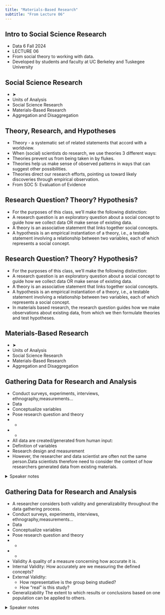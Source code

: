 ```yaml
---
title: "Materials-Based Research"
subtitle: "From Lecture 06"
---
```


## Intro to Social Science Research

- Data 6 Fall 2024
- LECTURE 06
- From social theory to working with data.
- Developed by students and faculty at UC Berkeley and Tuskegee University

## Social Science Research

- ➤
- Units of Analysis
- Social Science Research
- Materials-Based Research
- Aggregation and Disaggregation

## Theory, Research, and Hypotheses

- Theory - a systematic set of related statements that accord with a worldview.
- When (social) scientists do research, we use theories 3 different ways:
- Theories prevent us from being taken in by flukes.
- Theories help us make sense of observed patterns in ways that can suggest other possibilities.
- Theories direct our research efforts, pointing us toward likely discoveries through empirical observation.
- From SOC 5: Evaluation of Evidence

## Research Question? Theory? Hypothesis?

- For the purposes of this class, we’ll make the following distinction:
- A research question is an exploratory question about a social concept to guide how we collect data OR make sense of existing data.
- A theory is an associative statement that links together social concepts.
- A hypothesis is an empirical instantiation of a theory, i.e., a testable statement involving a relationship between two variables, each of which represents a social concept.

## Research Question? Theory? Hypothesis?

- For the purposes of this class, we’ll make the following distinction:
- A research question is an exploratory question about a social concept to guide how we collect data OR make sense of existing data.
- A theory is an associative statement that links together social concepts.
- A hypothesis is an empirical instantiation of a theory, i.e., a testable statement involving a relationship between two variables, each of which represents a social concept.
- In materials based research, the research question guides how we make observations about existing data, from which we then formulate theories and test hypotheses.

## Materials-Based Research

- ➤
- Units of Analysis
- Social Science Research
- Materials-Based Research
- Aggregation and Disaggregation

## Gathering Data for Research and Analysis

- Conduct surveys, experiments, interviews, ethnography,measurements…
- Data
- Conceptualize variables
- Pose research question and theory
- +
- +
- All data are created/generated from human input:
- Definition of variables
- Research design and measurement
- However, the researcher and data scientist are often not the same person.Data scientists therefore need to consider the context of how researchers generated data from existing materials.

<details><summary>Speaker notes</summary>

SOC 5 textbook p. 29

Surveys: Participants answer a series of questions
Experiments: trying an intervention, measuring outcomes, etc.
Interviews: researchers actively talk to participants, generally messier data than surveys
Ethnography: participant observation (passive)

</details>

## Gathering Data for Research and Analysis

- A researcher considers both validity and generalizability throughout the data gathering process.
- Conduct surveys, experiments, interviews, ethnography,measurements…
- Data
- Conceptualize variables
- Pose research question and theory
- +
- +
- Validity A quality of a measure concerning how accurate it is.
- Internal Validity: How accurately are we measuring the defined concepts?
- External Validity:
  - How representative is the group being studied?
  - How “real” is this study?
- Generalizability The extent to which results or conclusions based on one population can be applied to others.

<details><summary>Speaker notes</summary>

SOC 5 textbook p. 29

Surveys: Participants answer a series of questions
Experiments: trying an intervention, measuring outcomes, etc.
Interviews: researchers actively talk to participants, generally messier data than surveys
Ethnography: participant observation (passive)

</details>


